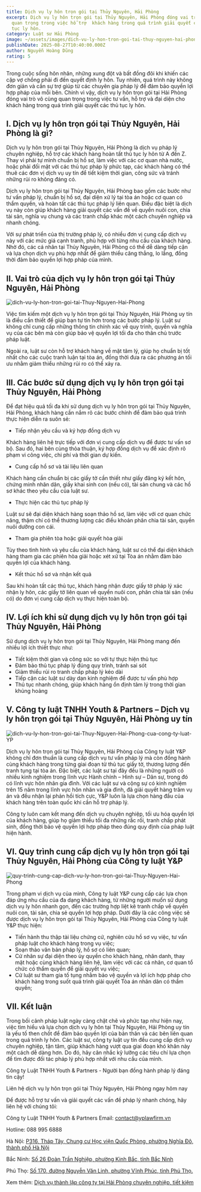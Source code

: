 ```yaml
---
title: Dịch vụ ly hôn trọn gói tại Thủy Nguyên, Hải Phòng
excerpt: Dịch vụ ly hôn trọn gói tại Thủy Nguyên, Hải Phòng đóng vai trò vô cùng
  quan trọng trong việc hỗ trợ  khách hàng trong quá trình giải quyết các thủ
  tục ly hôn.
category: Luật sư Hải Phòng
image: ~/assets/images/dich-vu-ly-hon-tron-goi-tai-thuy-nguyen-hai-phong.jpg
publishDate: 2025-08-27T10:40:00.000Z
author: Nguyễn Hoàng Dũng
rating: 5
---
```

Trong cuộc sống hôn nhân, những xung đột và bất đồng đôi khi khiến các cặp vợ chồng phải đi đến quyết định ly hôn. Tuy nhiên, quá trình này không đơn giản và cần sự trợ giúp từ các chuyên gia pháp lý để đảm bảo quyền lợi hợp pháp của mỗi bên. Chính vì vậy, dịch vụ ly hôn trọn gói tại Hải Phòng đóng vai trò vô cùng quan trọng trong việc tư vấn, hỗ trợ và đại diện cho khách hàng trong quá trình giải quyết các thủ tục ly hôn.

## I. Dịch vụ ly hôn trọn gói tại Thủy Nguyên, Hải Phòng là gì?

Dịch vụ ly hôn trọn gói tại Thủy Nguyên, Hải Phòng là dịch vụ pháp lý chuyên nghiệp, hỗ trợ các khách hàng hoàn tất thủ tục ly hôn từ A đến Z. Thay vì phải tự mình chuẩn bị hồ sơ, làm việc với các cơ quan nhà nước, hoặc phải đối mặt với các thủ tục pháp lý phức tạp, các khách hàng có thể thuê các đơn vị dịch vụ uy tín để tiết kiệm thời gian, công sức và tránh những rủi ro không đáng có.

Dịch vụ ly hôn trọn gói tại Thủy Nguyên, Hải Phòng bao gồm các bước như tư vấn pháp lý, chuẩn bị hồ sơ, đại diện xử lý tại tòa án hoặc cơ quan có thẩm quyền, và hoàn tất các thủ tục pháp lý liên quan. Điều đặc biệt là dịch vụ này còn giúp khách hàng giải quyết các vấn đề về quyền nuôi con, chia tài sản, nghĩa vụ chung và các tranh chấp khác một cách chuyên nghiệp và nhanh chóng.

Với sự phát triển của thị trường pháp lý, có nhiều đơn vị cung cấp dịch vụ này với các mức giá cạnh tranh, phù hợp với từng nhu cầu của khách hàng. Nhờ đó, các cá nhân tại Thủy Nguyên, Hải Phòng có thể dễ dàng tiếp cận và lựa chọn dịch vụ phù hợp nhất để giảm thiểu căng thẳng, lo lắng, đồng thời đảm bảo quyền lợi hợp pháp của mình.

## II. Vai trò của dịch vụ ly hôn trọn gói tại Thủy Nguyên, Hải Phòng

![dich-vu-ly-hon-tron-goi-tai-Thuy-Nguyen-Hai-Phong](~/assets/images/dich-vu-ly-hon-tron-goi-tai-thuy-nguyen-hai-phong.jpg "Dịch vụ ly hôn trọn gói tại Thủy Nguyên, Hải Phòng")

Việc tìm kiếm một dịch vụ ly hôn trọn gói tại Thủy Nguyên, Hải Phòng uy tín là điều cần thiết để giúp bạn tự tin hơn trong các bước pháp lý. Luật sư không chỉ cung cấp những thông tin chính xác về quy trình, quyền và nghĩa vụ của các bên mà còn giúp bảo vệ quyền lợi tối đa cho thân chủ trước pháp luật.

Ngoài ra, luật sư còn hỗ trợ khách hàng về mặt tâm lý, giúp họ chuẩn bị tốt nhất cho các cuộc tranh luận tại tòa án, đồng thời đưa ra các phương án tối ưu nhằm giảm thiểu những rủi ro có thể xảy ra.

## III. Các bước sử dụng dịch vụ ly hôn trọn gói tại Thủy Nguyên, Hải Phòng

Để đạt hiệu quả tối đa khi sử dụng dịch vụ ly hôn trọn gói tại Thủy Nguyên, Hải Phòng, khách hàng cần nắm rõ các bước chính để đảm bảo quá trình thực hiện diễn ra suôn sẻ:

* Tiếp nhận yêu cầu và ký hợp đồng dịch vụ

Khách hàng liên hệ trực tiếp với đơn vị cung cấp dịch vụ để được tư vấn sơ bộ. Sau đó, hai bên cùng thỏa thuận, ký hợp đồng dịch vụ để xác định rõ phạm vi công việc, chi phí và thời gian dự kiến.

* Cung cấp hồ sơ và tài liệu liên quan

Khách hàng cần chuẩn bị các giấy tờ cần thiết như giấy đăng ký kết hôn, chứng minh nhân dân, giấy khai sinh con (nếu có), tài sản chung và các hồ sơ khác theo yêu cầu của luật sư.

* Thực hiện các thủ tục pháp lý

Luật sư sẽ đại diện khách hàng soạn thảo hồ sơ, làm việc với cơ quan chức năng, thậm chí có thể thương lượng các điều khoản phân chia tài sản, quyền nuôi dưỡng con cái.

* Tham gia phiên tòa hoặc giải quyết hòa giải

Tùy theo tình hình và yêu cầu của khách hàng, luật sư có thể đại diện khách hàng tham gia các phiên hòa giải hoặc xét xử tại Tòa án nhằm đảm bảo quyền lợi của khách hàng.

* Kết thúc hồ sơ và nhận kết quả

Sau khi hoàn tất các thủ tục, khách hàng nhận được giấy tờ pháp lý xác nhận ly hôn, các giấy tờ liên quan về quyền nuôi con, phân chia tài sản (nếu có) do đơn vị cung cấp dịch vụ thực hiện toàn bộ.

## IV.  Lợi ích khi sử dụng  dịch vụ ly hôn trọn gói tại Thủy Nguyên, Hải Phòng

Sử dụng dịch vụ ly hôn trọn gói tại Thủy Nguyên, Hải Phòng mang đến nhiều lợi ích thiết thực như:

* Tiết kiệm thời gian và công sức so với tự thực hiện thủ tục
* Đảm bảo thủ tục pháp lý đúng quy trình, tránh sai sót
* Giảm thiểu rủi ro tranh chấp pháp lý kéo dài
* Tiếp cận các luật sư dày dạn kinh nghiệm để được tư vấn phù hợp
* Thủ tục nhanh chóng, giúp khách hàng ổn định tâm lý trong thời gian khủng hoảng

## V.  Công ty luật TNHH Youth & Partners – Dịch vụ ly hôn trọn gói tại Thủy Nguyên, Hải Phòng uy tín

![dich-vu-ly-hon-tron-goi-tai-Thuy-Nguyen-Hai-Phong-cua-cong-ty-luat-YP](~/assets/images/dich-vu-ly-hon-tron-goi-tai-thuy-nguyen-hai-phong-cua-cong-ty-luat-yp.jpg "Dịch vụ ly hôn trọn gói tại Thủy Nguyên, Hải Phòng của Công ty luật YP")

Dịch vụ ly hôn trọn gói tại Thủy Nguyên, Hải Phòng của Công ty luật Y&P không chỉ đơn thuần là cung cấp dịch vụ tư vấn pháp lý mà còn đồng hành cùng khách hàng trong từng giai đoạn từ thủ tục giấy tờ, thương lượng đến tranh tụng tại tòa án. Đặc biệt, các luật sư tại đây đều là những người có nhiều kinh nghiệm trong lĩnh vực Hành chính – Hình sự – Dân sự, trong đó có lĩnh vực hôn nhân gia đình. Với các luật sư và cộng sự có kinh nghiệm trên 15 năm trong lĩnh vực hôn nhân và gia đình, đã giải quyết hàng trăm vụ án và đều nhận lại phản hồi tích cực, Y&P luôn là lựa chọn hàng đầu của khách hàng trên toàn quốc khi cần hỗ trợ pháp lý.

Công ty luôn cam kết mang đến dịch vụ chuyên nghiệp, tối ưu hóa quyền lợi của khách hàng, giúp họ giảm thiểu tối đa những rắc rối, tranh chấp phát sinh, đồng thời bảo vệ quyền lợi hợp pháp theo đúng quy định của pháp luật hiện hành.

## VI.  Quy trình cung cấp dịch vụ ly hôn trọn gói tại Thủy Nguyên, Hải Phòng của Công ty luật Y&P

![quy-trinh-cung-cap-dich-vu-ly-hon-tron-goi-tai-Thuy-Nguyen-Hai-Phong](~/assets/images/quy-trinh-cung-cap-dich-vu-ly-hon-tron-goi-tai-thuy-nguyen-hai-phong.jpg "Quy trình cung cấp dịch vụ ly hôn trọn gói tại Thủy Nguyên, Hải Phòng")

Trong phạm vi dịch vụ của mình, Công ty luật Y&P cung cấp các lựa chọn đáp ứng nhu cầu của đa dạng khách hàng, từ những người muốn sử dụng dịch vụ ly hôn nhanh gọn, đến các trường hợp liệt kê tranh chấp về quyền nuôi con, tài sản, chia sẻ quyền lợi hợp pháp. Dưới đây là các công việc sẽ được dịch vụ ly hôn trọn gói tại Thủy Nguyên, Hải Phòng của Công ty luật Y&P thực hiện:

* Tiến hành thu thập tài liệu chứng cứ, nghiên cứu hồ sơ vụ việc, tư vấn pháp luật cho khách hàng trong vụ việc;
* Soạn thảo văn bản pháp lý, hồ sơ có liên quan;
* Cử nhân sự đại diện theo ủy quyền cho khách hàng, nhân danh, thay mặt hoặc cùng khách hàng liên hệ, làm việc với các cá nhân, cơ quan tổ chức có thẩm quyền để giải quyết vụ việc;
* Cử luật sư tham gia tố tụng nhằm bảo vệ quyền và lợi ích hợp pháp cho khách hàng trong suốt quá trình giải quyết Tòa án nhân dân có thẩm quyền;

## VII. Kết luận

Trong bối cảnh pháp luật ngày càng chặt chẽ và phức tạp như hiện nay, việc tìm hiểu và lựa chọn dịch vụ ly hôn tại Thủy Nguyên, Hải Phòng uy tín là yếu tố then chốt để đảm bảo quyền lợi của bản thân và các bên liên quan trong quá trình ly hôn. Các luật sư, công ty luật uy tín đều cung cấp dịch vụ chuyên nghiệp, tận tâm, giúp khách hàng vượt qua giai đoạn khó khăn này một cách dễ dàng hơn. Do đó, hãy cân nhắc kỹ lưỡng các tiêu chí lựa chọn để tìm được đối tác pháp lý phù hợp nhất với nhu cầu của mình.

Công ty Luật TNHH Youth & Partners - Người bạn đồng hành pháp lý đáng tin cậy!

Liên hệ dịch vụ ly hôn trọn gói tại Thủy Nguyên, Hải Phòng ngay hôm nay

Để được hỗ trợ tư vấn và giải quyết các vấn đề pháp lý nhanh chóng, hãy liên hệ với chúng tôi:

Công ty Luật TNHH Youth & Partners Email: contact@yplawfirm.vn

Hotline: 088 995 6888

Hà Nội: [P316, Tháp Tây, Chung cư Học viện Quốc Phòng, phường Nghĩa Đô, thành phố Hà Nội](https://goo.gl/maps/3mxawLHAppA5zsPx9)

Bắc Ninh: [Số 26 Đoàn Trần Nghiệp, phường Kinh Bắc, tỉnh Bắc Ninh](https://maps.app.goo.gl/k7wnHwawNgTG9JW66)

Phú Thọ: [Số 170, đường Nguyễn Văn Linh, phường Vĩnh Phúc, tỉnh Phú Thọ.](https://maps.app.goo.gl/iyeEMYfn8SBjvP1X6)

Xem thêm: [Dịch vụ thành lập công ty tại Hải Phòng chuyên nghiệp, tiết kiệm](https://yplawfirm.vn/tin-tuc/dich-vu-thanh-lap-cong-ty-tai-ninh-binh-uy-tin-tron-goi)
